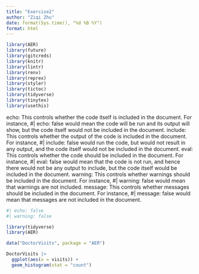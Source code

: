 ```yaml
---
title: "Exercise2"
author: "Ziqi Zhu"
date: format(Sys.time(), "%d %B %Y")
format: html
---
```


```r
library(AER)
library(future)
library(gitcreds)
library(knitr)
library(lintr)
library(renv)
library(reprex)
library(styler)
library(tictoc)
library(tidyverse)
library(tinytex)
library(usethis)
```
echo: This controls whether the code itself is included in the document. For instance, #| echo: false would mean the code will be run and its output will show, but the code itself would not be included in the document.
include: This controls whether the output of the code is included in the document. For instance, #| include: false would run the code, but would not result in any output, and the code itself would not be included in the document.
eval: This controls whether the code should be included in the document. For instance, #| eval: false would mean that the code is not run, and hence there would not be any output to include, but the code itself would be included in the document.
warning: This controls whether warnings should be included in the document. For instance, #| warning: false would mean that warnings are not included.
message: This controls whether messages should be included in the document. For instance, #| message: false would mean that messages are not included in the document.
```r
#| echo: false
#| warning: false

library(tidyverse)
library(AER)

data("DoctorVisits", package = "AER")

DoctorVisits |>
  ggplot(aes(x = visits)) +
  geom_histogram(stat = "count")
```